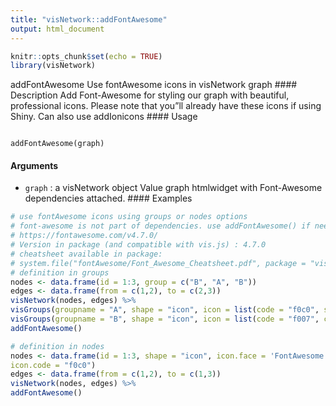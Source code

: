 ```yaml
---
title: "visNetwork::addFontAwesome"
output: html_document
---
```

```r
knitr::opts_chunk$set(echo = TRUE)
library(visNetwork)
```

addFontAwesome Use fontAwesome icons in visNetwork graph
#### Description
Add Font-Awesome for styling our graph with beautiful, professional icons. Please note that you"ll
already have these icons if using Shiny. Can also use addIonicons
#### Usage
<pre><code>
addFontAwesome(graph)
</code></pre>
#### Arguments
* ``graph`` : a visNetwork object
Value
graph htmlwidget with Font-Awesome dependencies attached.
#### Examples
```r
# use fontAwesome icons using groups or nodes options
# font-awesome is not part of dependencies. use addFontAwesome() if needed.
# https://fontawesome.com/v4.7.0/
# Version in package (and compatible with vis.js) : 4.7.0
# cheatsheet available in package:
# system.file("fontAwesome/Font_Awesome_Cheatsheet.pdf", package = "visNetwork")
# definition in groups
nodes <- data.frame(id = 1:3, group = c("B", "A", "B"))
edges <- data.frame(from = c(1,2), to = c(2,3))
visNetwork(nodes, edges) %>%
visGroups(groupname = "A", shape = "icon", icon = list(code = "f0c0", size = 75)) %>%
visGroups(groupname = "B", shape = "icon", icon = list(code = "f007", color = "red")) %>%
addFontAwesome()
```
```r
# definition in nodes
nodes <- data.frame(id = 1:3, shape = "icon", icon.face = 'FontAwesome',
icon.code = "f0c0")
edges <- data.frame(from = c(1,2), to = c(1,3))
visNetwork(nodes, edges) %>%
addFontAwesome()
```
